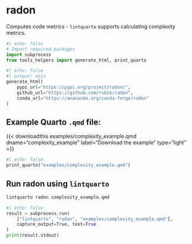<hr style="height:0pt; visibility:hidden;" />

# radon

Computes code metrics - `lintquarto` supports calculating complexity metrics.

```python
#| echo: false
# Import required packages
import subprocess
from tools_helpers import generate_html, print_quarto
```

```python
#| echo: false
#| output: asis
generate_html(
    pypi_url="https://pypi.org/project/radon/",
    github_url="https://github.com/rubik/radon",
    conda_url="https://anaconda.org/conda-forge/radon"
)
```

## Example Quarto `.qmd` file:

{{< downloadthis examples/complexity_example.qmd dname="complexity_example" label="Download the example" type="light" >}}

:::{.pale-grey}
```python
#| echo: false
print_quarto("examples/complexity_example.qmd")
```
:::

## Run radon using `lintquarto`

```.bash
lintquarto radon complexity_example.qmd
```

:::{.pale-green}
<style>
.cell-output-stdout code {
  word-break: break-word !important;
  white-space: pre-wrap !important;
}
</style>
```python
#| echo: false
result = subprocess.run(
    ["lintquarto", "radon", "examples/complexity_example.qmd"],
    capture_output=True, text=True
)
print(result.stdout)
```
:::
